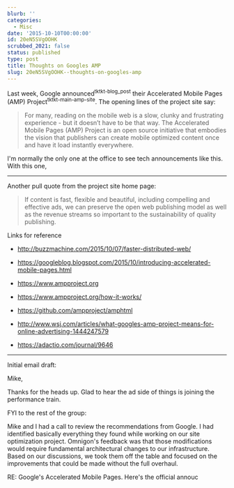```yaml
---
blurb: ''
categories:
  - Misc
date: '2015-10-10T00:00:00'
id: 20eN5SVgOOHK
scrubbed_2021: false
status: published
type: post
title: Thoughts on Googles AMP
slug: 20eN5SVgOOHK--thoughts-on-googles-amp
---
```


Last week, Google announced<sup>tktkt-blog_post</sup> their Accelerated Mobile Pages (AMP) Project<sup>tktkt-main-amp-site</sup>. The opening lines of the project site say:

> For many, reading on the mobile web is a slow, clunky and frustrating experience - but it doesn’t have to be that way. The Accelerated Mobile Pages (AMP) Project is an open source initiative that embodies the vision that publishers can create mobile optimized content once and have it load instantly everywhere.

I'm normally the only one at the office to see tech announcements like this. With this one, 




--------------------------------------------------------------------------------

Another pull quote from the project site home page:

> If content is fast, flexible and beautiful, including compelling and effective ads, we can preserve the open web publishing model as well as the revenue streams so important to the sustainability of quality publishing.




<!-- 

{% photo /i/aws-20120714--0630-03.jpg caption:"Fifty down. Fifty or so more to go..."%} 

-->



<!--

{% highlight json %}

{% endhighlight %}

-->





Links for reference

- http://buzzmachine.com/2015/10/07/faster-distributed-web/

- https://googleblog.blogspot.com/2015/10/introducing-accelerated-mobile-pages.html

- https://www.ampproject.org

- https://www.ampproject.org/how-it-works/

- https://github.com/ampproject/amphtml

- http://www.wsj.com/articles/what-googles-amp-project-means-for-online-advertising-1444247579

- https://adactio.com/journal/9646



--------------------------------------------------------------------------------

Initial email draft:

Mike, 

Thanks for the heads up. Glad to hear the ad side of things is joining the performance train. 


FYI to the rest of the group:

Mike and I had a call to review the recommendations from Google. I had identified basically everything they found while working on our site optimization project. Omnigon's feedback was that those modifications would require fundamental architectural changes to our infrastructure. Based on our discussions, we took them off the table and focused on the improvements that could be made without the full overhaul. 

RE: Google's Accelerated Mobile Pages. Here's the official annouc
